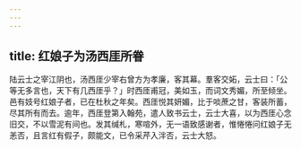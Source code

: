 ```yaml
---
---
---
```

title: 红娘子为汤西厓所眷
---



陆云士之宰江阴也，汤西厓少宰右曾方为孝廉，客其幕。羣客交妬，云士曰：「公等无多言也，天下有几西厓乎？」时西厓甫冠，美如玉，而词文秀媚，所至倾坐。邑有妓号红娘子者，已在杜秋之年矣。西厓悦其妍媚，比于啖蔗之甘，客装所蓄，尽其所有而去。逾年，西厓登第入翰苑，遣人致书云士，云士大喜，以为西厓心念旧交，不以雪泥有间也。发其缄札，寒喧外，无一语致感谢者，惟惓惓问红娘子无恙否，且言红有假子，颇能文，已令采芹入泮否，云士大怒。